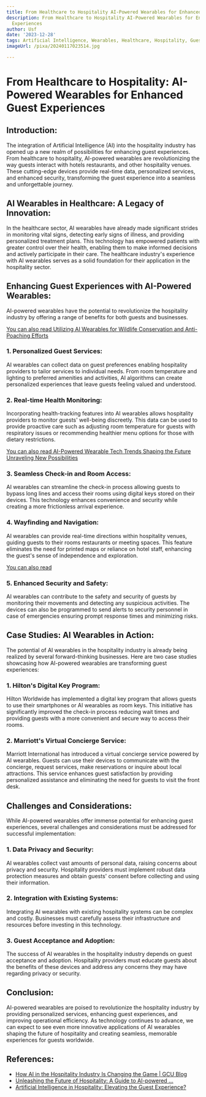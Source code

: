 ```yaml
---
title: From Healthcare to Hospitality AI-Powered Wearables for Enhanced Guest Experiences
description: From Healthcare to Hospitality AI-Powered Wearables for Enhanced Guest
  Experiences
author: Usf
date: '2023-12-28'
tags: Artificial Intelligence, Wearables, Healthcare, Hospitality, Guest Experience
imageUrl: /pixa/20240117023514.jpg

---
```

# From Healthcare to Hospitality: AI-Powered Wearables for Enhanced Guest Experiences

##  Introduction:
The  integration  of Artificial Intelligence  (AI) into the hospitality industry has opened up a new realm of possibilities for enhancing guest experiences. From healthcare to  hospitality, AI-powered wearables are revolutionizing the way guests  interact with hotels restaurants, and other hospitality  venues. These cutting-edge devices provide real-time data, personalized services, and enhanced security, transforming the  guest experience into a seamless and unforgettable journey.

## AI Wearables in Healthcare: A Legacy of Innovation:
In the healthcare  sector, AI wearables  have already made significant  strides in  monitoring  vital signs,  detecting early signs of  illness, and providing personalized treatment plans. This technology has empowered patients with greater control over their health,  enabling them to make informed decisions and actively participate in their care. The healthcare industry's experience with  AI wearables serves as a solid foundation for their application in the hospitality sector.

##  Enhancing Guest Experiences with AI-Powered Wearables:
AI-powered wearables  have the potential to revolutionize  the hospitality industry by offering a range of benefits for both  guests and businesses.

[You can also read Utilizing AI Wearables for Wildlife Conservation and Anti-Poaching Efforts](Utilizing%20AI%20Wearables%20for%20Wildlife%20Conservation%20and%20Anti-Poaching%20Efforts)


### 1. Personalized Guest Services:
AI wearables can  collect data on guest preferences enabling hospitality providers to tailor services to individual needs.  From room temperature and lighting to preferred amenities and activities, AI algorithms can create personalized experiences that leave guests feeling  valued and understood.

### 2. Real-time Health Monitoring:
Incorporating health-tracking features into AI wearables allows hospitality providers to monitor guests' well-being discreetly. This data can be used  to provide proactive care such as adjusting room temperature for guests with respiratory issues or recommending healthier menu options for those with dietary restrictions.

[You  can also read AI-Powered Wearable Tech Trends Shaping the Future Unraveling New Possibilities](AI-Powered%20Wearable%20Tech%20Trends%20Shaping%20the%20Future%20Unraveling%20New%20Possibilities)


### 3. Seamless Check-in and Room Access:
AI wearables can  streamline the check-in process allowing guests  to bypass long lines and access their rooms using digital keys stored on their devices. This technology enhances  convenience and  security while creating a more frictionless  arrival experience.

### 4. Wayfinding and Navigation:
AI wearables can provide real-time directions within hospitality venues,  guiding guests  to their rooms  restaurants or meeting spaces. This feature eliminates  the need for printed maps or reliance on hotel staff, enhancing the guest's sense  of independence  and exploration.

[You can  also read  ]()


###  5. Enhanced Security and Safety:
AI wearables can contribute to the safety and security of guests by monitoring their movements and detecting any suspicious activities. The devices can also be programmed to send alerts to security personnel  in case of emergencies ensuring prompt response times  and minimizing risks.

## Case Studies: AI Wearables in Action:
The potential of AI wearables  in  the hospitality industry is already being realized by several forward-thinking businesses. Here are two case studies showcasing how  AI-powered wearables are transforming guest experiences:

### 1. Hilton's Digital Key Program:
Hilton Worldwide has implemented a  digital key program that allows guests to use their smartphones or AI wearables as room keys. This initiative has significantly improved the check-in process reducing wait  times and providing  guests with a more convenient and secure way  to access their rooms.

### 2. Marriott's Virtual Concierge Service:
Marriott International  has introduced a  virtual concierge service powered by AI wearables. Guests can use their devices to communicate with the concierge, request services, make reservations or inquire about local attractions. This service enhances guest  satisfaction by providing personalized assistance and eliminating the need for guests to visit the front desk.

## Challenges and Considerations:
While AI-powered wearables offer immense potential for enhancing guest experiences, several challenges and considerations must be addressed for successful implementation:

### 1. Data Privacy and Security:
AI  wearables collect vast  amounts of personal data, raising concerns about privacy and security. Hospitality providers  must implement robust data  protection  measures  and obtain guests' consent before collecting and using their information.

### 2. Integration with Existing Systems:
Integrating AI wearables with existing hospitality systems  can be complex and costly.  Businesses must carefully assess their infrastructure  and resources before investing  in this technology.

### 3. Guest  Acceptance and  Adoption:
The success of AI wearables in the hospitality  industry depends on guest acceptance and adoption. Hospitality providers must educate guests about  the benefits of these devices and  address any concerns they may have regarding privacy or security.

## Conclusion:
AI-powered wearables are poised to revolutionize the hospitality industry  by providing personalized services, enhancing guest experiences, and improving  operational  efficiency. As technology continues to  advance, we can expect to see even more innovative applications of  AI wearables shaping the future of hospitality  and creating seamless, memorable experiences for guests worldwide.

## References:
- [How AI in the Hospitality Industry Is Changing the Game | GCU Blog](https://www.gcu.edu/blog/business-management/ai-in-hospitality-industry)
- [Unleashing the Future of Hospitality: A Guide to AI-powered ...](https://www.linkedin.com/pulse/unleashing-future-hospitality-guide-ai-powered)
- [Artificial Intelligence in Hospitality: Elevating the Guest Experience?](https://www.trustyou.com/blog/technology/artificial-intelligence-hospitality)
